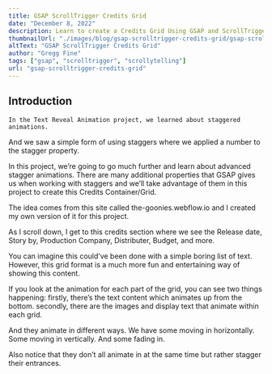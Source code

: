 ```yaml
---
title: GSAP ScrollTrigger Credits Grid
date: "December 8, 2022"
description: Learn to create a Credits Grid Using GSAP and ScrollTrigger
thumbnailUrl: "./images/blog/gsap-scrolltrigger-credits-grid/gsap-scrolltrigger-credits-grid-tutorial.jpg"
altText: "GSAP ScrollTrigger Credits Grid"
author: "Gregg Fine"
tags: ["gsap", "scrolltrigger", "scrollytelling"]
url: "gsap-scrolltrigger-credits-grid"
---
```


## Introduction

    In the Text Reveal Animation project, we learned about staggered animations.

And we saw a simple form of using staggers where we applied a number to the stagger property.

In this project, we’re going to go much further and learn about advanced stagger animations.
There are many additional properties that GSAP gives us when working with staggers and
we’ll take advantage of them in this project to create this Credits Container/Grid.

The idea comes from this site called the-goonies.webflow.io and I created my own version of it
for this project.

As I scroll down, I get to this credits section where we see the Release date, Story by, Production Company,
Distributer, Budget, and more.

You can imagine this could’ve been done with a simple boring list of text.
However, this grid format is a much more fun and entertaining way of showing this content.

If you look at the animation for each part of the grid, you can see two things happening:
firstly, there’s the text content which animates up from the bottom.
secondly, there are the images and display text that animate within each grid.

And they animate in different ways.
We have some moving in horizontally. Some moving in vertically.
And some fading in.

Also notice that they don’t all animate in at the same time but rather stagger their entrances.
